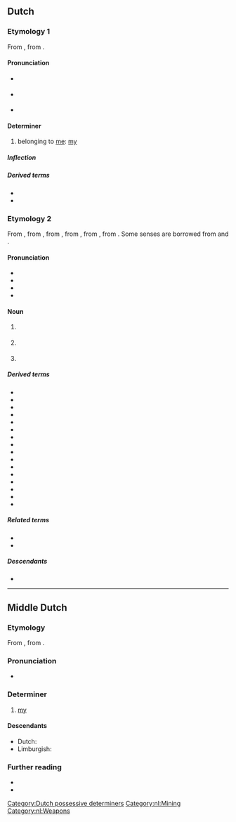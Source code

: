 ==Dutch==

===Etymology 1===
From {{inh|nl|odt|mīn}}, from {{inh|nl|gem-pro|*mīnaz}}.

====Pronunciation====
* {{IPA|/mɛi̯n/|lang=nl}} {{qualifier|stressed}}
* {{IPA|/mən/|lang=nl}} {{qualifier|unstressed; may be spelt {{m|nl|m'n}}}}
* {{audio|Nl-mijn.ogg|audio|lang=nl}}

====Determiner====
{{head|nl|determiner|dependent possessive, independent possessive|mijne|contracted form|m'n}}

# belonging to [[me]]: [[my]]

=====Inflection=====
{{nl-decl-personal pronouns}}

=====Derived terms=====
* {{l|nl|meneer}}
* {{l|nl|mevrouw}}

===Etymology 2===
From {{inh|nl|dum|mine}}, from {{der|nl|frm|mine}}, from {{der|nl|fro|mine}}, from {{der|nl|LL.|mina}}, from {{der|nl|cel-gau|-}}, from {{der|nl|cel-pro|*mēnis||ore, metal}}. Some senses are borrowed from {{bor|nl|fr|mine|t=explosive device}} and {{bor|nl|frm|mine|t=tunnel for sapping}}.

====Pronunciation====
* {{IPA|/mɛi̯n/|lang=nl}}
* {{audio|Nl-mijn.ogg|audio|lang=nl}}
* {{hyphenation|lang=nl|mijn}}
* {{rhyme|lang=nl|ɛi̯n}}

====Noun====
{{nl-noun|f|-en|mijntje}}

# {{l|en|mine}} {{gloss|place where [[ore]] is taken out of the ground}}
# {{l|en|mine}} {{gloss|device meant to explode when stepped upon or touched}}
# {{lb|nl|historical}} {{l|en|mine}} {{gloss|tunnel used for sapping enemy defence works or lines}}

=====Derived terms=====
* {{l|nl|antipersoneelsmijn}}
* {{l|nl|antitankmijn}}
* {{l|nl|antivoertuigmijn}}
* {{l|nl|ijzermijn}}
* {{l|nl|goudmijn}}
* {{l|nl|kolenmijn}}
* {{l|nl|kopermijn}}
* {{l|nl|landmijn}}
* {{l|nl|mijnen}}
* {{l|nl|staatsmijn}}
* {{l|nl|zeemijn}}
* {{l|nl|zilvermijn}}
* {{l|nl|zoutmijn}}
* {{l|nl|mijnschacht}}
* {{l|nl|mijnstreek}}
* {{l|nl|mijnenveld}}

=====Related terms=====
* {{l|nl|mineren}}
* {{l|nl|mineur}}

=====Descendants=====
* {{desc|af|myn}}

[[Category:Dutch possessive determiners]]
[[Category:nl:Mining]]
[[Category:nl:Weapons]]

----

==Middle Dutch==

===Etymology===
From {{inh|dum|odt|mīn}}, from {{inh|dum|gem-pro|*mīnaz}}.

===Pronunciation===
* {{IPA|lang=dum|/miːn/}}

===Determiner===
{{head|dum|determiner}}

# [[my]]

====Descendants====
* Dutch: {{l|nl|mijn}}
* Limburgish: {{l|li|mien}}

===Further reading===
* {{R:VMNW|ID88332}}
* {{R:MNW|29721}}